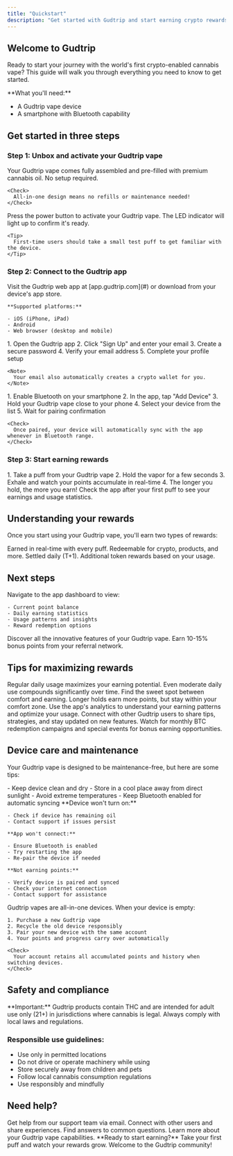 ```yaml
---
title: "Quickstart"
description: "Get started with Gudtrip and start earning crypto rewards today"
---
```


## Welcome to Gudtrip

Ready to start your journey with the world's first crypto-enabled cannabis vape? This guide will walk you through everything you need to know to get started.

<Info>
  **What you'll need:**

  - A Gudtrip vape device
  - A smartphone with Bluetooth capability
</Info>

## Get started in three steps

### Step 1: Unbox and activate your Gudtrip vape

<Steps>
  <Step title="Remove device from packaging">
    Your Gudtrip vape comes fully assembled and pre-filled with premium cannabis oil. No setup required.

    <Check>
      All-in-one design means no refills or maintenance needed!
    </Check>
  </Step>
  <Step title="Power on the device">
    Press the power button to activate your Gudtrip vape. The LED indicator will light up to confirm it's ready.

    <Tip>
      First-time users should take a small test puff to get familiar with the device.
    </Tip>
  </Step>
</Steps>

### Step 2: Connect to the Gudtrip app

<AccordionGroup>
  <Accordion title="Download the Gudtrip app" icon="mobile">
    Visit the Gudtrip web app at [app.gudtrip.com](#) or download from your device's app store.

    **Supported platforms:**

    - iOS (iPhone, iPad)
    - Android
    - Web browser (desktop and mobile)
  </Accordion>
  <Accordion title="Create your account" icon="user-plus">
    1. Open the Gudtrip app
    2. Click "Sign Up" and enter your email
    3. Create a secure password
    4. Verify your email address
    5. Complete your profile setup

    <Note>
      Your email also automatically creates a crypto wallet for you.
    </Note>
  </Accordion>
  <Accordion title="Pair your device via Bluetooth" icon="bluetooth">
    1. Enable Bluetooth on your smartphone
    2. In the app, tap "Add Device"
    3. Hold your Gudtrip vape close to your phone
    4. Select your device from the list
    5. Wait for pairing confirmation

    <Check>
      Once paired, your device will automatically sync with the app whenever in Bluetooth range.
    </Check>
  </Accordion>
</AccordionGroup>

### Step 3: Start earning rewards

<Accordion title="Take your first puff and earn" icon="coins">
  1. Take a puff from your Gudtrip vape
  2. Hold the vapor for a few seconds
  3. Exhale and watch your points accumulate in real-time
  4. The longer you hold, the more you earn!

  <Tip>
    Check the app after your first puff to see your earnings and usage statistics.
  </Tip>
</Accordion>

## Understanding your rewards

Once you start using your Gudtrip vape, you'll earn two types of rewards:

<CardGroup cols={2}>
  <Card title="Gudtrip Points" icon="coins" href="/gudtrip-points">
    Earned in real-time with every puff. Redeemable for crypto, products, and more.
  </Card>
  <Card title="Puffpaw Tokens" icon="coin" href="/gudtrip-points">
    Settled daily (T+1). Additional token rewards based on your usage.
  </Card>
</CardGroup>

## Next steps

<Steps>
  <Step title="Explore your dashboard">
    Navigate to the app dashboard to view:

    - Current point balance
    - Daily earning statistics
    - Usage patterns and insights
    - Reward redemption options
  </Step>
  <Step title="Learn about device features">
    <Card title="Device Features" icon="mobile" href="/device-features">
      Discover all the innovative features of your Gudtrip vape.
    </Card>
  </Step>
  <Step title="Invite friends for bonus rewards">
    <Card title="Invite Campaign" icon="users" href="/invite-campaign">
      Earn 10-15% bonus points from your referral network.
    </Card>
  </Step>
</Steps>

## Tips for maximizing rewards

<AccordionGroup>
  <Accordion title="Consistency is key" icon="calendar-days">
    Regular daily usage maximizes your earning potential. Even moderate daily use compounds significantly over time.
  </Accordion>
  <Accordion title="Optimize puff duration" icon="timer">
    Find the sweet spot between comfort and earning. Longer holds earn more points, but stay within your comfort zone.
  </Accordion>
  <Accordion title="Track your progress" icon="chart-line">
    Use the app's analytics to understand your earning patterns and optimize your usage.
  </Accordion>
  <Accordion title="Join the community" icon="users">
    Connect with other Gudtrip users to share tips, strategies, and stay updated on new features.
  </Accordion>
  <Accordion title="Participate in campaigns" icon="bullhorn">
    Watch for monthly BTC redemption campaigns and special events for bonus earning opportunities.
  </Accordion>
</AccordionGroup>

## Device care and maintenance

Your Gudtrip vape is designed to be maintenance-free, but here are some tips:

<Tabs>
  <Tab title="Daily care">
    - Keep device clean and dry
    - Store in a cool place away from direct sunlight
    - Avoid extreme temperatures
    - Keep Bluetooth enabled for automatic syncing
  </Tab>
  <Tab title="Troubleshooting">
    **Device won't turn on:**

    - Check if device has remaining oil
    - Contact support if issues persist

    **App won't connect:**

    - Ensure Bluetooth is enabled
    - Try restarting the app
    - Re-pair the device if needed

    **Not earning points:**

    - Verify device is paired and synced
    - Check your internet connection
    - Contact support for assistance
  </Tab>
  <Tab title="When to replace">
    Gudtrip vapes are all-in-one devices. When your device is empty:

    1. Purchase a new Gudtrip vape
    2. Recycle the old device responsibly
    3. Pair your new device with the same account
    4. Your points and progress carry over automatically

    <Check>
      Your account retains all accumulated points and history when switching devices.
    </Check>
  </Tab>
</Tabs>

## Safety and compliance

<Warning>
  **Important:** Gudtrip products contain THC and are intended for adult use only (21+) in jurisdictions where cannabis is legal. Always comply with local laws and regulations.
</Warning>

### Responsible use guidelines:

- Use only in permitted locations
- Do not drive or operate machinery while using
- Store securely away from children and pets
- Follow local cannabis consumption regulations
- Use responsibly and mindfully

## Need help?

<CardGroup cols={2}>
  <Card title="Support Center" icon="headset" href="mailto:support@gudtrip.com">
    Get help from our support team via email.
  </Card>
  <Card title="Community Forum" icon="comments" href="#">
    Connect with other users and share experiences.
  </Card>
  <Card title="FAQ" icon="circle-question" href="#">
    Find answers to common questions.
  </Card>
  <Card title="Device Features" icon="book" href="/device-features">
    Learn more about your Gudtrip vape capabilities.
  </Card>
</CardGroup>

<Note>
  **Ready to start earning?** Take your first puff and watch your rewards grow. Welcome to the Gudtrip community!
</Note>
